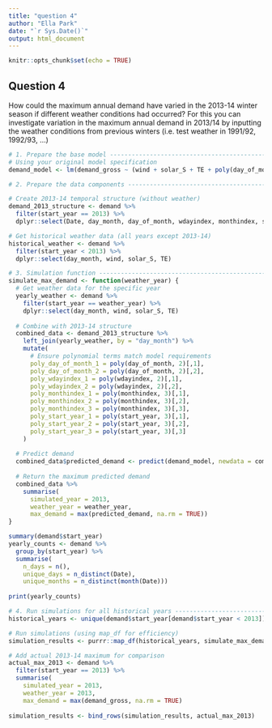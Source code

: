 ---
title: "question 4"
author: "Ella Park"
date: "`r Sys.Date()`"
output: html_document
---

```{r setup, include=FALSE}
knitr::opts_chunk$set(echo = TRUE)
```

## Question 4

How could the maximum annual demand have varied in the 2013-14 winter season if different weather
conditions had occurred? For this you can investigate variation in the maximum annual demand
in 2013/14 by inputting the weather conditions from previous winters (i.e. test weather in 1991/92,
1992/93, ...)

```{r dataframes}

# 1. Prepare the base model ----------------------------------------------------
# Using your original model specification
demand_model <- lm(demand_gross ~ (wind + solar_S + TE + poly(day_of_month, 2) + poly(wdayindex, 2) + poly(monthindex, 3) + poly(start_year, 3))^2, data = demand)

# 2. Prepare the data components -----------------------------------------------

# Create 2013-14 temporal structure (without weather)
demand_2013_structure <- demand %>%
  filter(start_year == 2013) %>%
  dplyr::select(Date, day_month, day_of_month, wdayindex, monthindex, start_year)

# Get historical weather data (all years except 2013-14)
historical_weather <- demand %>%
  filter(start_year < 2013) %>%
  dplyr::select(day_month, wind, solar_S, TE)

# 3. Simulation function -------------------------------------------------------
simulate_max_demand <- function(weather_year) {
  # Get weather data for the specific year
  yearly_weather <- demand %>%
    filter(start_year == weather_year) %>%
    dplyr::select(day_month, wind, solar_S, TE)
  
  # Combine with 2013-14 structure
  combined_data <- demand_2013_structure %>%
    left_join(yearly_weather, by = "day_month") %>%
    mutate(
      # Ensure polynomial terms match model requirements
      poly_day_of_month_1 = poly(day_of_month, 2)[,1],
      poly_day_of_month_2 = poly(day_of_month, 2)[,2],
      poly_wdayindex_1 = poly(wdayindex, 2)[,1],
      poly_wdayindex_2 = poly(wdayindex, 2)[,2],
      poly_monthindex_1 = poly(monthindex, 3)[,1],
      poly_monthindex_2 = poly(monthindex, 3)[,2],
      poly_monthindex_3 = poly(monthindex, 3)[,3],
      poly_start_year_1 = poly(start_year, 3)[,1],
      poly_start_year_2 = poly(start_year, 3)[,2],
      poly_start_year_3 = poly(start_year, 3)[,3]
    )
  
  # Predict demand
  combined_data$predicted_demand <- predict(demand_model, newdata = combined_data)
  
  # Return the maximum predicted demand
  combined_data %>%
    summarise(
      simulated_year = 2013,
      weather_year = weather_year,
      max_demand = max(predicted_demand, na.rm = TRUE))
}

summary(demand$start_year)
yearly_counts <- demand %>%
  group_by(start_year) %>%
  summarise(
    n_days = n(),
    unique_days = n_distinct(Date),
    unique_months = n_distinct(month(Date)))
    
print(yearly_counts)
```

```{r does not work}
# 4. Run simulations for all historical years ----------------------------------
historical_years <- unique(demand$start_year[demand$start_year < 2013])

# Run simulations (using map_df for efficiency)
simulation_results <- purrr::map_df(historical_years, simulate_max_demand)

# Add actual 2013-14 maximum for comparison
actual_max_2013 <- demand %>%
  filter(start_year == 2013) %>%
  summarise(
    simulated_year = 2013,
    weather_year = 2013,
    max_demand = max(demand_gross, na.rm = TRUE)
  
simulation_results <- bind_rows(simulation_results, actual_max_2013)
```
